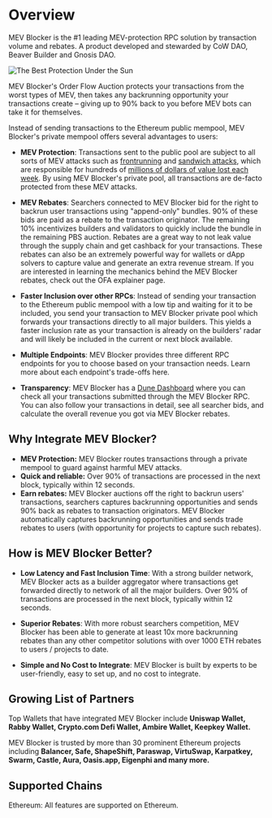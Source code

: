 # Overview

MEV Blocker is the #1 leading MEV-protection RPC solution by transaction volume and rebates. A product developed and stewarded by CoW DAO, Beaver Builder and Gnosis DAO.

![The Best Protection Under the Sun](/img/mevblocker/mevblocker_tagline.png)

MEV Blocker's Order Flow Auction protects your transactions from the worst types of MEV, then takes any backrunning opportunity your transactions create – giving up to 90% back to you before MEV bots can take it for themselves.

Instead of sending transactions to the Ethereum public mempool, MEV Blocker's private mempool offers several advantages to users:

* **MEV Protection**: Transactions sent to the public pool are subject to all sorts of MEV attacks such as [frontrunning](https://blog.cow.fi/what-is-frontrunning-b2641ad7af21) and [sandwich attacks](https://blog.cow.fi/what-is-a-sandwich-attack-and-how-can-you-protect-yourself-b101c9a9b9b3), which are responsible for hundreds of [millions of dollars of value lost each week](https://eigenphi.io/mev/ethereum/sandwich). By using MEV Blocker's private pool, all transactions are de-facto protected from these MEV attacks.

* **MEV Rebates**: Searchers connected to MEV Blocker bid for the right to backrun user transactions using "append-only" bundles. 90% of these bids are paid as a rebate to the transaction originator. The remaining 10% incentivizes builders and validators to quickly include the bundle in the remaining PBS auction. Rebates are a great way to not leak value through the supply chain and get cashback for your transactions. These rebates can also be an extremely powerful way for wallets or dApp solvers to capture value and generate an extra revenue stream. If you are interested in learning the mechanics behind the MEV Blocker rebates, check out the OFA explainer page.

* **Faster Inclusion over other RPCs**: Instead of sending your transaction to the Ethereum public mempool with a low tip and waiting for it to be included, you send your transaction to MEV Blocker private pool which forwards your transactions directly to all major builders. This yields a faster inclusion rate as your transaction is already on the builders' radar and will likely be included in the current or next block available.

* **Multiple Endpoints**: MEV Blocker provides three different RPC endpoints for you to choose based on your transaction needs. Learn more about each endpoint's trade-offs here. 

* **Transparency**: MEV Blocker has a [Dune Dashboard](https://dune.com/cowprotocol/mev-blocker)
where you can check all your transactions submitted through the MEV Blocker RPC. You can also follow your transactions in detail, see all searcher bids, and calculate the overall revenue you got via MEV Blocker rebates.

## Why Integrate MEV Blocker?

* **MEV Protection:** MEV Blocker routes transactions through a private mempool to guard against harmful MEV attacks.
* **Quick and reliable:** Over 90% of transactions are processed in the next block, typically within 12 seconds.
* **Earn rebates:** MEV Blocker auctions off the right to backrun users' transactions, searchers captures backrunning opportunities and sends 90% back as rebates to transaction originators. MEV Blocker automatically captures backrunning opportunities and sends trade rebates to users (with opportunity for projects to capture such rebates).

## How is MEV Blocker Better?

* **Low Latency and Fast Inclusion Time**: With a strong builder network, MEV Blocker acts as a builder aggregator where transactions get forwarded directly to network of all the major builders. Over 90% of transactions are processed in the next block, typically within 12 seconds.

* **Superior Rebates**: With more robust searchers competition, MEV Blocker has been able to generate at least 10x more backrunning rebates than any other competitor solutions with over 1000 ETH rebates to users / projects to date.

* **Simple and No Cost to Integrate**: MEV Blocker is built by experts to be user-friendly, easy to set up, and no cost to integrate.

## Growing List of Partners

Top Wallets that have integrated MEV Blocker include **Uniswap Wallet, Rabby Wallet, Crypto.com Defi Wallet, Ambire Wallet, Keepkey Wallet.**

MEV Blocker is trusted by more than 30 prominent Ethereum projects including **Balancer, Safe, ShapeShift, Paraswap, VirtuSwap, Karpatkey, Swarm, Castle, Aura, Oasis.app, Eigenphi and many more.**

## Supported Chains

Ethereum: All features are supported on Ethereum.